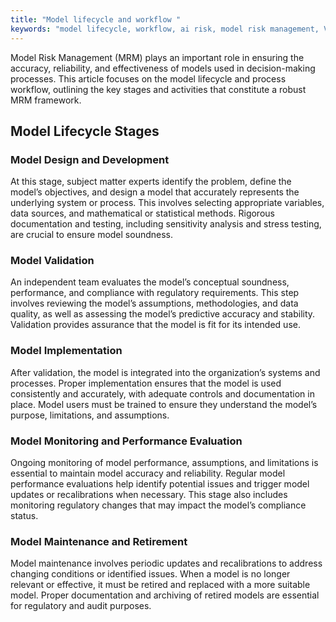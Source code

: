 ```yaml
---
title: "Model lifecycle and workflow "
keywords: "model lifecycle, workflow, ai risk, model risk management, ValidMind"
---
```


Model Risk Management (MRM) plays an important role in ensuring the accuracy, reliability, and effectiveness of models used in decision-making processes. This article focuses on the model lifecycle and process workflow, outlining the key stages and activities that constitute a robust MRM framework.

## Model Lifecycle Stages

### Model Design and Development

At this stage, subject matter experts identify the problem, define the model's objectives, and design a model that accurately represents the underlying system or process. This involves selecting appropriate variables, data sources, and mathematical or statistical methods. Rigorous documentation and testing, including sensitivity analysis and stress testing, are crucial to ensure model soundness.

### Model Validation

An independent team evaluates the model's conceptual soundness, performance, and compliance with regulatory requirements. This step involves reviewing the model's assumptions, methodologies, and data quality, as well as assessing the model's predictive accuracy and stability. Validation provides assurance that the model is fit for its intended use.

### Model Implementation

After validation, the model is integrated into the organization's systems and processes. Proper implementation ensures that the model is used consistently and accurately, with adequate controls and documentation in place. Model users must be trained to ensure they understand the model's purpose, limitations, and assumptions.

### Model Monitoring and Performance Evaluation

Ongoing monitoring of model performance, assumptions, and limitations is essential to maintain model accuracy and reliability. Regular model performance evaluations help identify potential issues and trigger model updates or recalibrations when necessary. This stage also includes monitoring regulatory changes that may impact the model's compliance status.

### Model Maintenance and Retirement

Model maintenance involves periodic updates and recalibrations to address changing conditions or identified issues. When a model is no longer relevant or effective, it must be retired and replaced with a more suitable model. Proper documentation and archiving of retired models are essential for regulatory and audit purposes.
